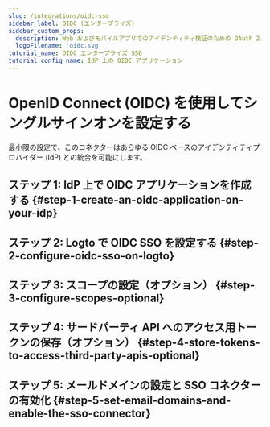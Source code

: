 ```yaml
---
slug: /integrations/oidc-sso
sidebar_label: OIDC (エンタープライズ)
sidebar_custom_props:
  description: Web およびモバイルアプリでのアイデンティティ検証のための OAuth 2.0 を基盤とした最新プロトコル。
  logoFilename: 'oidc.svg'
tutorial_name: OIDC エンタープライズ SSO
tutorial_config_name: IdP 上の OIDC アプリケーション
---
```




# OpenID Connect (OIDC) を使用してシングルサインオンを設定する

最小限の設定で、このコネクターはあらゆる OIDC ベースのアイデンティティプロバイダー (IdP) との統合を可能にします。

<GuideTip />

## ステップ 1: IdP 上で OIDC アプリケーションを作成する \{#step-1-create-an-oidc-application-on-your-idp}

<Step1 />

## ステップ 2: Logto で OIDC SSO を設定する \{#step-2-configure-oidc-sso-on-logto}

<Step2 />

## ステップ 3: スコープの設定（オプション） \{#step-3-configure-scopes-optional}

<Step3 />

## ステップ 4: サードパーティ API へのアクセス用トークンの保存（オプション） \{#step-4-store-tokens-to-access-third-party-apis-optional}

<Step4 />

## ステップ 5: メールドメインの設定と SSO コネクターの有効化 \{#step-5-set-email-domains-and-enable-the-sso-connector}

<Step5 />
